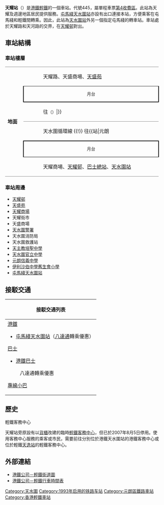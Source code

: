 {{NoteTA
|1=月台}}
{{Infobox station
|name = 天耀
|eng_name = Tin Yiu
|linecolour={{輕鐵顏色|705}}
|linecolour2={{輕鐵顏色|706}}
|linecolour3={{輕鐵顏色|761P}}
|image = Tin Yiu Stop 2018.jpg
|caption = 天耀站（2018年1月）
|borough = {{HKG}}[[新界|新界]][[元朗區|元朗區]]
|address = [[天水圍|天水圍]][[天耀邨|天耀邨]]對出
|coordinates = {{Coord|22|27|1.44|N|114|0|9.72|E|display=it|type:railwaystation}}
|elevation = 
|owned = [[九廣鐵路公司|九廣鐵路公司]]
|operator = [[港鐵|港鐵]]
|lines = {{香港輕鐵路綫|705}}{{香港輕鐵路綫|706}}{{香港輕鐵路綫|761P}}
|distance = 
|platform = 2個[[側式月台|側式月台]]
|tracks = 2條
|connections = [[港鐵|港鐵]]{{港鐵路線名|TML|S}}[[天水圍站_(屯馬綫)|天水圍站]]
|farezone = [[輕鐵第4收費區|第4收費區]]
|structure = 地面車站
|hall = 
|depth = 
|levels = 
|interchange = 
|exits = 
|lift = 
|escalator = 
|shop = 
|architect = 
|architectural_style = 
|colour = 
|status = 使用中
|code = 445
|built = 
|opened = 1993年1月10日
|opening = 
|closed = 
|rebuilt = 
|former = 
|passengers = 
|first = {{collapsible list
 |title = 　
 |
{{香港輕鐵路綫|705}}
:05:32<br />
{{香港輕鐵路綫|706}}
:05:22<br />
{{香港輕鐵路綫|761P}}
:往{{站|天逸}}：05:44
:往{{站|元朗||輕鐵}}：05:32
}}
|last = {{collapsible list
 |title = 　
 |
{{香港輕鐵路綫|705}}
:01:15<br />
{{香港輕鐵路綫|706}}
:01:05<br />
{{香港輕鐵路綫|761P}}
:往{{站|天逸}}：01:13
:往{{站|元朗||輕鐵}}：00:43
}}
|adjacent = {{Adjacent stations|system=香港輕鐵
|line1=705|left1=樂湖|right1=天水圍
|line2=706|left2=天水圍|right2=樂湖
|line3=761P|left3=樂湖|right3=坑尾村}}
|other_services = 
|route_map = {{Routemap|inline=yes|legend=no|map=
uSTRg\uSTRf~~ ~~{{rmr|Licon=U|{{站|樂湖}}}}
uSTR+BSr\uSTR+BSl
uSTR+BSr\uSTR+BSl
\uABZg2\uABZg2!~uSTRc3\uSTRc3
\\uSTR!~uSTRc1\uSTR!~uSTR2+4!~uSTRc1\uABZl+34\uSTRfq~~ ~~{{rmr|Ricon=R|{{站|天水圍||輕鐵}}}}
\\uSTR!~uSTRc2\uSTR!~uSTR3+1!~uSTRc2\uABZl+34\uSTRgq
\uABZg+1\uABZg+1!~uSTRc4\uSTRc4
uSTRg\uSTRf~~ ~~{{rmr|Licon=D|{{站|坑尾村}}}}
}}
}}
'''天耀站'''（{{lang-en|Tin Yiu Stop}}）是[[港鐵|港鐵]][[香港輕鐵|輕鐵]]的一個車站。代號445，屬單程車票[[輕鐵第4收費區|第4收費區]]。此站為天耀及週邊地區居民提供服務。[[屯馬綫|屯馬綫]][[天水圍站_(屯馬綫)|天水圍站]]亦設有出口連接本站，方便乘客在屯馬綫和輕鐵間轉乘。因此，此站為[[天水圍站_(輕鐵)|天水圍站]]外另一個指定屯馬綫的轉車站。車站處於天耀路和天河路的交界，在[[天耀邨|天耀邨]]對出。

==車站結構==
===車站樓層===
{|cellspacing=0 cellpadding=3
|-
|style="border-top:solid 1px gray;border-bottom:solid 1px gray;" width=50 rowspan=8 valign=top|'''地面'''
|style="border-top:solid 1px gray;" width=50|{{出}}
|style="border-top:solid 1px gray;" width=450|天耀路、天盛商場、[[天盛苑|天盛苑]]
|-
|style="border-top:solid 1px black;border-right:solid 2px black;border-left:solid 2px black;border-bottom:solid 2px black;font-size:smaller;" colspan=2  align=center|月台
|-
|style="border-bottom:solid 1px gray;"|
|style="border-bottom:solid 1px gray;"|{{split text|{{月台編號|LR|1}} {{香港輕鐵路綫|706}} 天水圍循環線 {{!}} {{香港輕鐵路綫|761P}} 往{{站|天逸}}<small>（{{站|樂湖}}）</small>|{{arrow|R}}}}
|-
|{{arrow|L}}
|{{月台編號|LR|2}} {{香港輕鐵路綫|705}} 天水圍循環線 {{!}} {{香港輕鐵路綫|761P}} 往{{站|元朗||輕鐵}}<small>（{{站|天水圍||輕鐵}}）</small>
|-
|style="border-top:solid 2px black;border-right:solid 2px black;border-left:solid 2px black;border-bottom:solid 1px black;font-size:smaller;" colspan=2 align=center|月台
|-
|style="border-bottom:solid 1px gray;"|{{出}}
|style="border-bottom:solid 1px gray;"|天耀商場、[[天耀邨|天耀邨]]、[[天耀巴士總站|巴士總站]]、[[天水圍站_(屯馬綫)|天水圍站]]
|}

===車站周邊===
*[[天耀邨|天耀邨]]
*[[天盛苑|天盛苑]]
*[[天耀商場|天耀商場]]
*天耀街市
*天盛商場
*[[天水圍警署|天水圍警署]]
*天水圍消防局
*天水圍救護站
*[[天主教培聖中學|天主教培聖中學]]
*[[天水圍官立中學|天水圍官立中學]]
*[[元朗信義中學|元朗信義中學]]
*[[伊利沙伯中學舊生會小學|伊利沙伯中學舊生會小學]]
*[[屯馬綫|屯馬綫]][[天水圍站_(西鐵綫)|天水圍站]]

==接駁交通==
{| class="mw-collapsible mw-collapsed wikitable" style="background:white; margin: 0 auto; width: auto;" 
! 接駁交通列表
|-
|
;[[港鐵|港鐵]]
*[[屯馬綫|屯馬綫]][[天水圍站_(屯馬綫)|天水圍站]]（[[八達通|八達通]]轉乘優惠）
;[[香港巴士|巴士]]
*[[港鐵巴士|港鐵巴士]]
{{九龍新界巴士簡單列表|K75P}}
:八達通轉乘優惠
{{九龍新界巴士簡單列表|69M|69X|264R|265S|269B|269C|269D|269S|276|276A|N269|B1|B2P|B2X}}{{大嶼山巴士簡單列表|E36A|E37|E37C|N30|NA37}}
{{過海隧道巴士簡單列表|969|969C|969X|969N|N969}}{{港鐵巴士簡單列表|K75P}} 
;[[香港小巴|專線小巴]]
{{新界專線小巴簡單列表|610S|77|77B|79S|621}}
|}

==歷史==
;輕鐵客務中心
天耀站旁原設有以[[貨櫃|貨櫃]]改建的臨時[[輕鐵客務中心|輕鐵客務中心]]，但已於2007年8月5日停用。使用客務中心服務的乘客或市民，需要前往分別位於港鐵天水圍站的港鐵客務中心或位於輕鐵[[天逸站|天逸站]]的輕鐵客務中心。

==外部連結==
*[http://www.mtr.com.hk/archive/ch/services/maps/12.gif 港鐵公司－輕鐵街道圖] {{Wayback|url=http://www.mtr.com.hk/archive/ch/services/maps/12.gif |date=20190811142523 }}
*[http://www.mtr.com.hk/chi/lr_bus/schedule/schedule_index.html 港鐵公司－輕鐵行車時間表]{{Wayback|url=http://www.mtr.com.hk/chi/lr_bus/schedule/schedule_index.html |date=20081029002605 }}

{{香港輕鐵705綫}}{{香港輕鐵706綫}}{{香港輕鐵761P綫}}{{港鐵車站|LRT}}

[[Category:天水圍|Category:天水圍]]
[[Category:1993年启用的铁路车站|Category:1993年启用的铁路车站]]
[[Category:元朗區鐵路車站|Category:元朗區鐵路車站]]
[[Category:香港輕鐵車站|Category:香港輕鐵車站]]